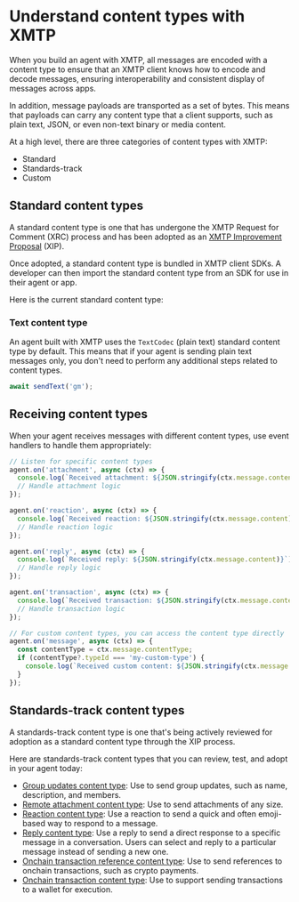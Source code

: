 # Understand content types with XMTP

When you build an agent with XMTP, all messages are encoded with a content type to ensure that an XMTP client knows how to encode and decode messages, ensuring interoperability and consistent display of messages across apps.

In addition, message payloads are transported as a set of bytes. This means that payloads can carry any content type that a client supports, such as plain text, JSON, or even non-text binary or media content.

At a high level, there are three categories of content types with XMTP:

- Standard
- Standards-track
- Custom

## Standard content types

A standard content type is one that has undergone the XMTP Request for Comment (XRC) process and has been adopted as an [XMTP Improvement Proposal](https://github.com/xmtp/XIPs#readme) (XIP).

Once adopted, a standard content type is bundled in XMTP client SDKs. A developer can then import the standard content type from an SDK for use in their agent or app.

Here is the current standard content type:

### Text content type

An agent built with XMTP uses the `TextCodec` (plain text) standard content type by default. This means that if your agent is sending plain text messages only, you don't need to perform any additional steps related to content types.

```jsx [Node]
await sendText('gm');
```

## Receiving content types

When your agent receives messages with different content types, use event handlers to handle them appropriately:

```jsx [Node]
// Listen for specific content types
agent.on('attachment', async (ctx) => {
  console.log(`Received attachment: ${JSON.stringify(ctx.message.content)}`);
  // Handle attachment logic
});

agent.on('reaction', async (ctx) => {
  console.log(`Received reaction: ${JSON.stringify(ctx.message.content)}`);
  // Handle reaction logic
});

agent.on('reply', async (ctx) => {
  console.log(`Received reply: ${JSON.stringify(ctx.message.content)}`);
  // Handle reply logic
});

agent.on('transaction', async (ctx) => {
  console.log(`Received transaction: ${JSON.stringify(ctx.message.content)}`);
  // Handle transaction logic
});

// For custom content types, you can access the content type directly
agent.on('message', async (ctx) => {
  const contentType = ctx.message.contentType;
  if (contentType?.typeId === 'my-custom-type') {
    console.log(`Received custom content: ${JSON.stringify(ctx.message.content)}`);
  }
});
```

## Standards-track content types

A standards-track content type is one that's being actively reviewed for adoption as a standard content type through the XIP process.

Here are standards-track content types that you can review, test, and adopt in your agent today:

- [Group updates content type](/agents/content-types/group-update): Use to send group updates, such as name, description, and members.
- [Remote attachment content type](/agents/content-types/attachments): Use to send attachments of any size.
- [Reaction content type](/agents/content-types/reactions): Use a reaction to send a quick and often emoji-based way to respond to a message.
- [Reply content type](/agents/content-types/replies): Use a reply to send a direct response to a specific message in a conversation. Users can select and reply to a particular message instead of sending a new one.
- [Onchain transaction reference content type](/agents/content-types/transaction-refs): Use to send references to onchain transactions, such as crypto payments.
- [Onchain transaction content type](/agents/content-types/transactions): Use to support sending transactions to a wallet for execution.
